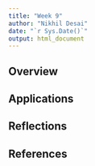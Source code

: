 ```yaml
---
title: "Week 9"
author: "Nikhil Desai"
date: "`r Sys.Date()`"
output: html_document
---
```


## Overview

## Applications

## Reflections

## References
